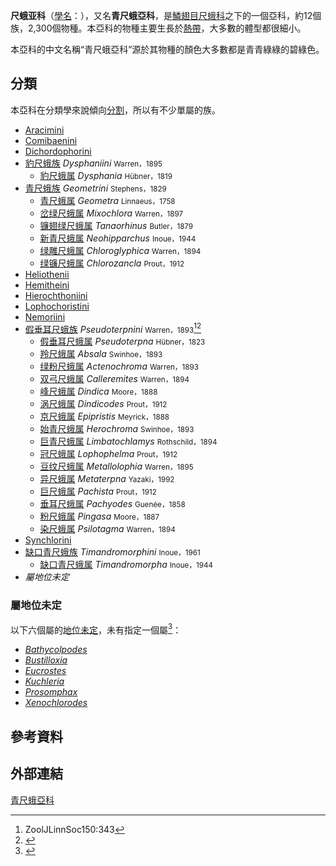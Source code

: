 {{Automatic taxobox
| taxon = Geometridae
| image = Jodis lactearia01.jpg
| image_caption = [[Little_Emerald|Little Emerald]], ''[[Jodis_lactearia|Jodis lactearia]]'' ([[Hemitheini|Hemitheini]])
| authority = Leach, 1815
| subdivision_ranks = [[族_(生物)|族]]
| subdivision = 
*[[绿萍尺蛾族|绿萍尺蛾族]]（Ornithospilini）
*[[艳青尺蛾族|艳青尺蛾族]]（Agathiini）
*[[锈腰尺蛾族|锈腰尺蛾族]]（Hemitheini）
*[[豹尺蛾族|豹尺蛾族]]（Dysphaniini）
*[[假垂耳尺蛾族|假垂耳尺蛾族]]（Pseudoterpnini）
*[[新青尺蛾族|新青尺蛾族]]（Neohipparchini）
*[[灰黄尺蛾族|灰黄尺蛾族]]（Aracimini）
*[[彩青尺蛾族|彩青尺蛾族]]（Nemoriini）
*[[绿尺蛾族|绿尺蛾族]]（Comibaenini）
*[[缺口青尺蛾族|缺口青尺蛾族]]（Timandromorphini）
*[[青尺蛾族|青尺蛾族]]（Geometrini）
:等，以及[[#地位未定属|几种地位未定的属]]
}}

'''尺蛾亚科'''（[[學名|學名]]：{{lang|la|'''Geometrinae'''}}），又名'''青尺蛾亞科'''，是[[鱗翅目|鱗翅目]][[尺蛾科|尺蛾科]]之下的一個亞科，約12個族，2,300個物種。本亞科的物種主要生長於[[熱帶|熱帶]]，大多數的體型都很細小。

本亞科的中文名稱“青尺蛾亞科”源於其物種的顏色大多數都是青青綠綠的碧綠色。

== 分類 ==
本亞科在分類學來說傾向[[統合派與分割派|分割]]，所以有不少單屬的族。
*[[Aracimini|Aracimini]]
*[[Comibaenini|Comibaenini]]
*[[Dichordophorini|Dichordophorini]]
*[[豹尺蛾族|豹尺蛾族]] ''Dysphaniini'' <small>Warren，1895</small>
**[[豹尺蛾属|豹尺蛾属]] ''Dysphania'' <small>Hübner，1819</small>
*[[青尺蛾族|青尺蛾族]] ''Geometrini'' <small>Stephens，1829</small>
**[[青尺蛾属|青尺蛾属]] ''Geometra'' <small>Linnaeus，1758</small>
**[[岔绿尺蛾属|岔绿尺蛾属]] ''Mixochlora'' <small>Warren，1897</small>
**[[镰翅绿尺蛾属|镰翅绿尺蛾属]] ''Tanaorhinus'' <small>Butler，1879</small>
**[[新青尺蛾属|新青尺蛾属]] ''Neohipparchus'' <small>Inoue，1944</small>
**[[绿雕尺蛾属|绿雕尺蛾属]] ''Chloroglyphica'' <small>Warren，1894</small>
**[[绿镰尺蛾属|绿镰尺蛾属]] ''Chlorozancla'' <small>Prout，1912</small>
*[[Heliothenii|Heliothenii]]
*[[Hemitheini|Hemitheini]]
*[[Hierochthoniini|Hierochthoniini]]
*[[Lophochoristini|Lophochoristini]]
*[[Nemoriini|Nemoriini]]
*[[假垂耳尺蛾族|假垂耳尺蛾族]] ''Pseudoterpnini'' <small>Warren，1893</small><ref>ZoolJLinnSoc150:343</ref><ref>{{cite journal |url=http://www.mapress.com/zootaxa/list/2008/zt01736.html |first1=CATHERINE J. |last1=YOUNG |journal=''[[Zootaxa|Zootaxa]]'' |volume=1736 |pages=1-141 |date=2008-03-31 |access-date=2018-03-10 |isbn=978-1-86977-174-4 |language=en |title=存档副本 |archive-date=2018-02-19 |archive-url=https://web.archive.org/web/20180219022450/http://www.mapress.com/zootaxa/list/2008/zt01736.html |dead-url=no }}</ref>
**[[假垂耳尺蛾属|假垂耳尺蛾属]] ''Pseudoterpna'' <small>Hübner，1823</small>
**[[羚尺蛾属|羚尺蛾属]] ''Absala'' <small>Swinhoe，1893</small>
**[[绿粉尺蛾属|绿粉尺蛾属]] ''Actenochroma'' <small>Warren，1893</small>
**[[双弓尺蛾属|双弓尺蛾属]] ''Calleremites'' <small>Warren，1894</small>
**[[峰尺蛾属|峰尺蛾属]] ''Dindica'' <small>Moore，1888</small>
**[[涡尺蛾属|涡尺蛾属]] ''Dindicodes'' <small>Prout，1912</small>
**[[京尺蛾属|京尺蛾属]] ''Epipristis'' <small>Meyrick，1888</small>
**[[始青尺蛾属|始青尺蛾属]] ''Herochroma'' <small>Swinhoe，1893</small>
**[[巨青尺蛾属|巨青尺蛾属]] ''Limbatochlamys'' <small>Rothschild，1894</small>
**[[冠尺蛾属|冠尺蛾属]] ''Lophophelma'' <small>Prout，1912</small>
**[[豆纹尺蛾属|豆纹尺蛾属]] ''Metallolophia'' <small>Warren，1895</small>
**[[异尺蛾属|异尺蛾属]] ''Metaterpna'' <small>Yazaki，1992</small>
**[[巨尺蛾属|巨尺蛾属]] ''Pachista'' <small>Prout，1912</small>
**[[垂耳尺蛾属|垂耳尺蛾属]] ''Pachyodes'' <small>Guenée，1858</small>
**[[粉尺蛾属|粉尺蛾属]] ''Pingasa'' <small>Moore，1887</small>
**[[染尺蛾属|染尺蛾属]] ''Psilotagma'' <small>Warren，1894</small>
*[[Synchlorini|Synchlorini]]
*[[缺口青尺蛾族|缺口青尺蛾族]] ''Timandromorphini'' <small>Inoue，1961</small>
**[[缺口青尺蛾属|缺口青尺蛾属]] ''Timandromorpha'' <small>Inoue，1944</small>
*''屬地位未定''

=== 屬地位未定 ===
以下六個屬的[[地位未定|地位未定]]，未有指定一個屬<ref>{{cite web |author={{aut|Savela, Markku}} |year=2007 |url=http://www.nic.funet.fi/pub/sci/bio/life/insecta/lepidoptera/ditrysia/geometroidea/geometridae/geometrinae/index.html |title=Markku Savela's Lepidoptera and some other life forms: Geometrinae |date=2007-02-02 |accessdate=2008-07-07 |language=en |archive-date=2007-09-30 |archive-url=https://web.archive.org/web/20070930201642/http://www.nic.funet.fi/pub/sci/bio/life/insecta/lepidoptera/ditrysia/geometroidea/geometridae/geometrinae/index.html |dead-url=no }}</ref>：
* ''[[Bathycolpodes|Bathycolpodes]]''
* ''[[Bustilloxia|Bustilloxia]]''
* ''[[Eucrostes|Eucrostes]]''
* ''[[Kuchleria|Kuchleria]]''
* ''[[Prosomphax|Prosomphax]]''
* ''[[Xenochlorodes|Xenochlorodes]]''

== 參考資料 ==
{{reflist}}

== 外部連結 ==
{{commons category|Geometrinae}}
{{Wikispecies-inline|Geometrinae|青尺蛾亞科}}
{{Taxonbar|from=Q140293}}

[[Category:青尺蛾亞科|]]